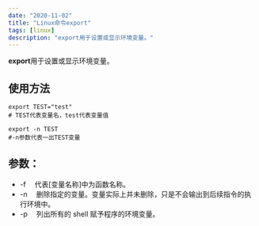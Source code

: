 ```yaml
---
date: "2020-11-02"
title: "Linux命令export"
tags: [linux]
description: "export用于设置或显示环境变量。"
---
```


**export**用于设置或显示环境变量。

## 使用方法

```shell
export TEST="test"
# TEST代表变量名，test代表变量值

export -n TEST
#-n参数代表一出TEST变量
```

## 参数：

-   -f 　代表[变量名称]中为函数名称。
-   -n 　删除指定的变量。变量实际上并未删除，只是不会输出到后续指令的执行环境中。
-   -p 　列出所有的 shell 赋予程序的环境变量。

